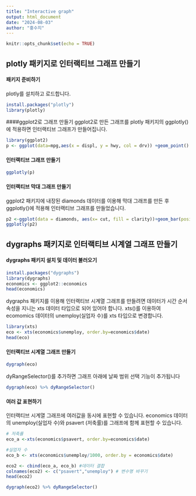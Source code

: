 ```yaml
---
title: "Interactive graph"
output: html_document
date: "2024-08-03"
author: "홍수지"
---
```


```r
knitr::opts_chunk$set(echo = TRUE)
```

## plotly 패키지로 인터랙티브 그래프 만들기

#### 패키지 준비하기

plotly를 설치하고 로드합니다.

```r
install.packages("plotly")
library(plotly)
```

####ggplot2로 그래프 만들기 ggplot2로 만든 그래프를 plotly 패키지의 ggplotly()에 적용하면 인터랙티브 그래프가 만들어집니다.

```r
library(ggplot2)
p <- ggplot(data=mpg,aes(x = displ, y = hwy, col = drv)) +geom_point()

```

#### 인터랙티브 그래프 만들기

```r
ggplotly(p)

```

#### 인터랙티브 막대 그래프 만들기

ggplot2 패키지에 내장된 diamonds 데이터를 이용해 막대 그래프를 만든 후 ggplotly()에 적용해 인터랙티브 그래프를 만들었습니다.

```r
p2 <-ggplot(data = diamonds, aes(x= cut, fill = clarity))+geom_bar(position="dodge")
ggplotly(p2)
```

## dygraphs 패키지로 인터랙티브 시계열 그래프 만들기

#### dygraphs 패키지 설치 및 데이터 불러오기

```r
install.packages("dygraphs")
library(dygraphs)
economics <- ggplot2::economics
head(economics)
```

dygraphs 패키지를 이용해 인터랙티브 시계열 그래프를 만들려면 데이터가 시간 순서 속성을 지니는 xts 데이터 타입으로 되어 있어야 합니다. xts()를 이용하여 ecomomics 데이터의 unemploy(실업자 수)를 xts 타입으로 변경합니다.

```r
library(xts)
eco <- xts(economics$unemploy, order.by=economics$date)
head(eco)

```

#### 인터랙티브 시계열 그래프 만들기

```r
dygraph(eco)

```

dyRangeSelector()를 추가하면 그래프 아래에 날짜 범위 선택 기능이 추가됩니다

```r
dygraph(eco) %>% dyRangeSelector()

```

#### 여러 값 표현하기

인터랙티브 시계열 그래프에 여러값을 동시에 표현할 수 있습니다. economics 데이터의 unemploy(실업자 수)와 psavert (저축률)를 그래프에 함께 표현할 수 있습니다.

```r
# 저축률
eco_a <-xts(economics$psavert, order.by=economics$date)

#실업자 수
eco_b <- xts(economics$unemploy/1000, order.by = economics$date)

eco2 <- cbind(eco_a, eco_b) #데이터 결합
colnames(eco2) <- c("psavert","unemploy") # 변수명 바꾸기
head(eco2)

```

```r

dygraph(eco2) %>% dyRangeSelector()

```
